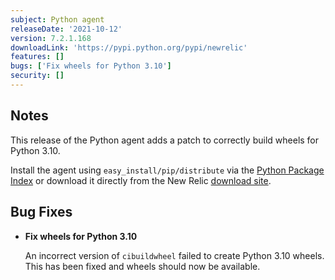 ```yaml
---
subject: Python agent
releaseDate: '2021-10-12'
version: 7.2.1.168
downloadLink: 'https://pypi.python.org/pypi/newrelic'
features: []
bugs: ['Fix wheels for Python 3.10']
security: []
---
```


## Notes

This release of the Python agent adds a patch to correctly build wheels for Python 3.10.

Install the agent using `easy_install/pip/distribute` via the [Python Package Index](https://pypi.python.org/pypi/newrelic) or download it directly from the New Relic [download site](https://download.newrelic.com/python_agent/release).

## Bug Fixes

* **Fix wheels for Python 3.10**

  An incorrect version of `cibuildwheel` failed to create Python 3.10 wheels. This has been fixed and wheels should now be available.
